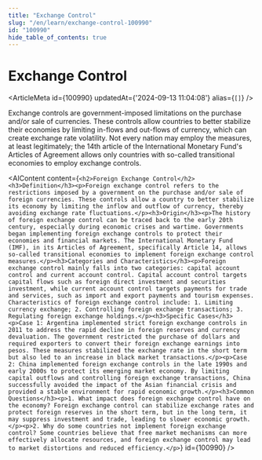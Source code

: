 ```yaml
---
title: "Exchange Control"
slug: "/en/learn/exchange-control-100990"
id: "100990"
hide_table_of_contents: true
---
```



# Exchange Control

<ArticleMeta id={100990} updatedAt={'2024-09-13 11:04:08'} alias={`[]`} />
<div className='border-solid border-b border-t-0 my-4 border-[var(--ifm-color-gray-300)]' />

Exchange controls are government-imposed limitations on the purchase and/or sale of currencies. These controls allow countries to better stabilize their economies by limiting in-flows and out-flows of currency, which can create exchange rate volatility. Not every nation may employ the measures, at least legitimately; the 14th article of the International Monetary Fund's Articles of Agreement allows only countries with so-called transitional economies to employ exchange controls.

<AIContent content={`<h2>Foreign Exchange Control</h2><h3>Definition</h3><p>Foreign exchange control refers to the restrictions imposed by a government on the purchase and/or sale of foreign currencies. These controls allow a country to better stabilize its economy by limiting the inflow and outflow of currency, thereby avoiding exchange rate fluctuations.</p><h3>Origin</h3><p>The history of foreign exchange control can be traced back to the early 20th century, especially during economic crises and wartime. Governments began implementing foreign exchange controls to protect their economies and financial markets. The International Monetary Fund (IMF), in its Articles of Agreement, specifically Article 14, allows so-called transitional economies to implement foreign exchange control measures.</p><h3>Categories and Characteristics</h3><p>Foreign exchange control mainly falls into two categories: capital account control and current account control. Capital account control targets capital flows such as foreign direct investment and securities investment, while current account control targets payments for trade and services, such as import and export payments and tourism expenses. Characteristics of foreign exchange control include: 1. Limiting currency exchange; 2. Controlling foreign exchange transactions; 3. Regulating foreign exchange holdings.</p><h3>Specific Cases</h3><p>Case 1: Argentina implemented strict foreign exchange controls in 2011 to address the rapid decline in foreign reserves and currency devaluation. The government restricted the purchase of dollars and required exporters to convert their foreign exchange earnings into pesos. These measures stabilized the exchange rate in the short term but also led to an increase in black market transactions.</p><p>Case 2: China implemented foreign exchange controls in the late 1990s and early 2000s to protect its emerging market economy. By limiting capital outflows and controlling foreign exchange transactions, China successfully avoided the impact of the Asian financial crisis and provided a stable environment for rapid economic growth.</p><h3>Common Questions</h3><p>1. What impact does foreign exchange control have on the economy? Foreign exchange control can stabilize exchange rates and protect foreign reserves in the short term, but in the long term, it may suppress investment and trade, leading to slower economic growth.</p><p>2. Why do some countries not implement foreign exchange control? Some countries believe that free market mechanisms can more effectively allocate resources, and foreign exchange control may lead to market distortions and reduced efficiency.</p>`} id={100990} />
